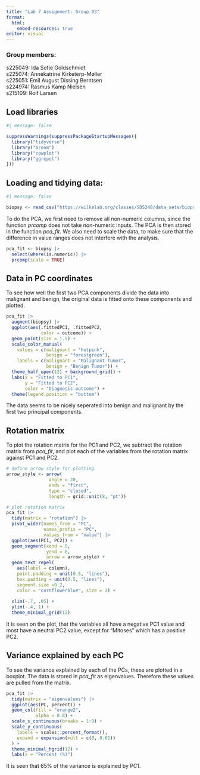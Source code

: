```yaml
---
title: "Lab 7 Assignment: Group 03"
format:
  html:
    embed-resources: true
editor: visual
---
```


### Group members:

s225049: Ida Sofie Goldschmidt\
s225074: Annekatrine Kirketerp-Møller\
s225051: Emil August Dissing Berntsen\
s224974: Rasmus Kamp Nielsen\
s215109: Rolf Larsen

## Load libraries

```r
#| message: false

suppressWarnings(suppressPackageStartupMessages({
  library("tidyverse")
  library("broom")
  library("cowplot")
  library("ggrepel")
}))
```

## Loading and tidying data:

```r
#| message: false

biopsy <- read_csv("https://wilkelab.org/classes/SDS348/data_sets/biopsy.csv")
```

To do the PCA, we first need to remove all non-numeric columns, since the function *prcomp* does not take non-numeric inputs. The PCA is then stored in the function *pca_fit*. We also need to scale the data, to make sure that the difference in value ranges does not interfere with the analysis.

```r
pca_fit <- biopsy |> 
  select(where(is.numeric)) |> 
  prcomp(scale = TRUE) 
```

## Data in PC coordinates

To see how well the first two PCA components divide the data into malignant and benign, the original data is fitted onto these components and plotted.

```r
pca_fit |>
  augment(biopsy) |> 
  ggplot(aes(.fittedPC1, .fittedPC2, 
             color = outcome)) + 
  geom_point(size = 1.5) +
  scale_color_manual(
    values = c(malignant = "hotpink", 
               benign = "forestgreen"), 
    labels = c(malignant = "Malignant Tumor", 
               benign = "Benign Tumor")) +
  theme_half_open(12) + background_grid() + 
  labs(x = "Fitted to PC1", 
       y = "Fitted to PC2", 
       color = "Diagnosis outcome") + 
  theme(legend.position = "bottom")
```

The data seems to be nicely seperated into benign and malignant by the first two principal components.

## Rotation matrix

To plot the rotation matrix for the PC1 and PC2, we subtract the rotation matrix from *pca_fit*, and plot each of the variables from the rotation matrix against PC1 and PC2.

```r
# define arrow style for plotting
arrow_style <- arrow(
                angle = 20, 
                ends = "first", 
                type = "closed", 
                length = grid::unit(8, "pt"))

# plot rotation matrix
pca_fit |>
  tidy(matrix = "rotation") |>
  pivot_wider(names_from = "PC", 
              names_prefix = "PC", 
              values_from = "value") |>
  ggplot(aes(PC1, PC2)) +
  geom_segment(xend = 0, 
               yend = 0, 
               arrow = arrow_style) +
  geom_text_repel(
    aes(label = column),
    point.padding = unit(0.5, "lines"),
    box.padding = unit(0.5, "lines"),
    segment.size =0.2,
    color = "cornflowerblue", size = 3) +
  
  xlim(-.7, .05) + 
  ylim(-.4, 1) +
  theme_minimal_grid(12)
```

It is seen on the plot, that the variables all have a negative PC1 value and most have a neutral PC2 value, except for "Mitoses" which has a positive PC2.

## Variance explained by each PC

To see the variance explained by each of the PCs, these are plotted in a boxplot. The data is stored in *pca_fit* as eigenvalues. Therefore these values are pulled from the matrix.

```r
pca_fit |>
  tidy(matrix = "eigenvalues") |>
  ggplot(aes(PC, percent)) +
  geom_col(fill = "orange2", 
           alpha = 0.8) +
  scale_x_continuous(breaks = 1:9) +
  scale_y_continuous(
    labels = scales::percent_format(),
    expand = expansion(mult = c(0, 0.01))
  ) +
  theme_minimal_hgrid(12) + 
  labs(x = "Percent (%)")
```

It is seen that 65% of the variance is explained by PC1.
